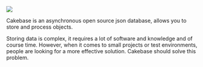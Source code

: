 <Image src="https://raw.githubusercontent.com/erwinkulasic/Cakebase/master/.github/assets/header.jpg" zoom />

<br>

Cakebase is an asynchronous open source json database, allows you to store and process objects.

Storing data is complex, it requires a lot of software and knowledge and of course time. However, when it comes to small projects or test environments, people are looking for a more effective solution. Cakebase should solve this problem.
